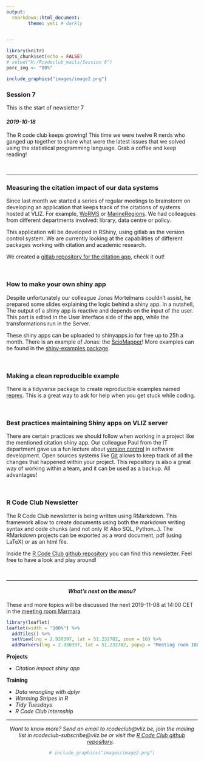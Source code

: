 ```yaml
---
output:
  rmarkdown::html_document:
        theme: yeti # darkly

    
---
```


```r
library(knitr)
opts_chunk$set(echo = FALSE)
# setwd("H:/Rcodeclub_mails/Session 6")
perc_img <- "80%"
```


```r
include_graphics("images/image2.png")
```

### **Session 7**

This is the start of newsletter 7

#### *2019-10-18*

The R code club keeps growing! This time we were twelve R nerds who ganged up together to share what were the latest issues that we solved using the statistical programming language. Grab a coffee and keep reading!

&nbsp;

***

### **Measuring the citation impact of our data systems**

Since last month we started a series of regular meetings to brainstorm on developing an application that keeps track of the citations of systems hosted at VLIZ. For example, [WoRMS](http://www.marinespecies.org/) or [MarineRegions](http://www.marineregions.org/). We had colleagues from different departments involved: library, data centre or policy.

This application will be developed in RShiny, using gitlab as the version control system. We are currently looking at the capabilities of different packages working with citation and academic research.

We created a [gitlab repository for the citation app](https://gitlab.vliz.be/datac/rshiny/citation-impact), check it out!

&nbsp;

### **How to make your own shiny app**

Despite unfortunately our colleague Jonas Mortelmans couldn't assist, he prepared some slides explaining the logic behind a shiny app. In a nutshell, The output of a shiny app is reactive and depends on the input of the user. This part is edited in the User Interface side of the app, while the transformations run in the Server.

These shiny apps can be uploaded to shinyapps.io for free up to 25h a month. There is an example of Jonas: the [ScioMapper](https://sciomyzidae.shinyapps.io/sciomapper/)! More examples can be found in the [shiny-examples package](https://github.com/rstudio/shiny-examples).


&nbsp;


### **Making a clean reproducible example**

There is a tidyverse package to create reproducible examples named [reprex](https://reprex.tidyverse.org/). This is a great way to ask for help when you get stuck while coding.

&nbsp;

### **Best practices maintaining Shiny apps on VLIZ server**

There are certain practices we should follow when working in a project like the mentioned citation shiny app. Our colleague Paul from the IT department gave us a fun lecture about [version control](https://en.wikipedia.org/wiki/Version_control) in software development. Open sources systems like [Git](https://git-scm.com/) allows to keep track of all the changes that happened within your project. This repository is also a great way of working within a team, and it can be used as a backup. All advantages!


&nbsp;

### **R Code Club Newsletter**

The R Code Club newsletter is being written using RMarkdown. This framework allow to create documents using both the markdown writing syntax and code chunks (and not only R! Also SQL, Python...). The RMarkdown projects can be exported as a word document, pdf (using LaTeX) or as an html file. 

Inside the [R Code Club github repository](https://github.com/vlizBE/R-Code-Club) you can find this newsletter. Feel free to have a look and play around!

&nbsp;

***
<center>
#### *What's next on the menu?*
</center>

These and more topics will be discussed the next 2019-11-08 at 14:00 CET in the [meeting room Marmara](https://goo.gl/maps/84nY6un5qGDyv3Mr9)

```r
library(leaflet)
leaflet(width = "100%") %>%
  addTiles() %>%
  setView(lng = 2.930397, lat = 51.232782, zoom = 16) %>%
  addMarkers(lng = 2.930397, lat = 51.232782, popup = "Meeting room IODE TR1")
```

**Projects**
  
  * *Citation impact shiny app*
  
**Training**
  
  * *Data wrangling with dplyr*
  * *Warming Stripes in R*
  * *Tidy Tuesdays*
  * *R Code Club internship*

***

<center>
*Want to know more? Send an email to rcodeclub@vliz.be, join the mailing list in rcodeclub-subscribe@vliz.be or visit the [R Code Club github repository](https://github.com/vlizBE/R-Code-Club).*
&nbsp;

```r
# include_graphics("images/image2.png")
```
</center>
&nbsp;
&nbsp;
